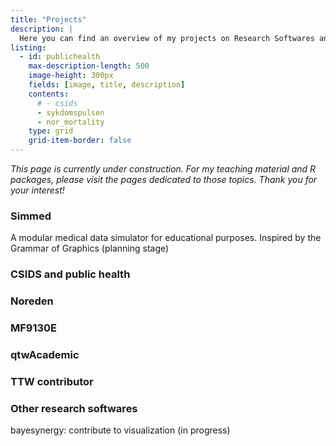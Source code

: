 ```yaml
---
title: "Projects"
description: |
  Here you can find an overview of my projects on Research Softwares and teaching, in a range of health related fields.   
listing:
  - id: publichealth
    max-description-length: 500
    image-height: 300px
    fields: [image, title, description]
    contents: 
      # - csids
      - sykdomspulsen
      - nor_mortality
    type: grid
    grid-item-border: false
---
```


*This page is currently under construction. For my teaching material and R packages, please visit the pages dedicated to those topics. Thank you for your interest!*

### Simmed 

A modular medical data simulator for educational purposes. Inspired by the Grammar of Graphics (planning stage)


### CSIDS and public health
::: {#publichealth}
:::

### Noreden


### MF9130E

### qtwAcademic

### TTW contributor 

### Other research softwares

bayesynergy: contribute to visualization (in progress)




